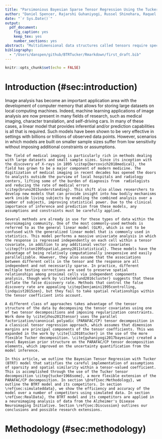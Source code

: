 ```yaml
---
title: "Parsimonious Bayesian Sparse Tensor Regression Using the Tucker Tensor Decomposition"
author: "Daniel Spencer, Rajarshi Guhaniyogi, Russel Shinohara, Raquel Prado"
date: "`r Sys.Date()`"
output: 
  pdf_document:
    fig_caption: yes
    keep_tex: yes
    number_sections: yes
abstract: "Multidimensional data structures called tensors require special treatment in a modeling setting due to their potentially large structures. In many cases, these structures produce models with inherent sparsity, requiring the use of regularization methods to properly characterize an association between a covariate and a response. In this paper, we propose a Bayesian method to parsimoniously model a scalar response with a tensor-valued covariate using the Tucker tensor decomposition. This method retains the spatial relationship within a tensor-valued covariate, while reducing the number of parameters varying within the model. Simulated data is analyzed to demonstrate model effectiveness, with comparisons made to both classical and Bayesian methods. A neuroimaging analysis using data from the Alzheimer's Data Neuroimaging Initiative is also included."
bibliography: 
  - "/Users/danspen/github/BTRTucker/Rmarkdown/first_draft.bib"
---
```


```r
knitr::opts_chunk$set(echo = FALSE)
```

# Introduction (\#sec:introduction)

Image analysis has become an important application area with the development of computer memory that allows for storing large datasets on local computing machines. Indeed, machine learning applications of image analysis are now present in many fields of research, such as medical imaging, character translation, and self-driving cars. In many of these cases, a linear model that provides inferential and/or prediction capabilities is all that is required. Such models have been shown to be very effective in settings with billions or trillions of observed data points. However, scenarios in which models are built on smaller sample sizes suffer from low sensitivity without imposing additional constraints or assumptions.
	
	The field of medical imaging is particularly rich in methods dealing with large datasets and small sample sizes. Since its inception with the discovery of X-rays in 1895 \citep{bercovich2018medical}, the field has grown to be a major component of modern medicine. The digitization of medical imaging in recent decades has opened the doors to analysts outside the purview of local hospitals and radiology centers, lifting some of the burden of diagnosis from  radiologists and reducing the rate of medical errors \citep{bruno2015understanding}. This shift also allows researchers to develop new models that can provide insight into how bodily mechanisms work inside living subjects by enabling the combined analysis over a number of subjects, improving statistical power. Due to the clinical importance of inference and prediction from these models, any assumptions and constraints must be carefully applied. 
	
	Several methods are already in use for these types of data within the neuroimaging community. One of the most commonly-used methods is referred to as the general linear model (GLM), which is not to be confused with the generalized linear model that is commonly used in statistics. This model performs a massive univariate analysis in which the response is regressed independently on each cell within a tensor covariate, in addition to any additional vector covariates \citep{friston1995spatial,penny2011statistical}. These models have the advantage of being relatively computationally inexpensive and easily parallelizable. However, they also assume that the associations between different cells in the tensor and the response are all independent and not necessarily sparse. In practice, different multiple testing corrections are used to preserve spatial relationships among proximal cells via independent components analysis, though work by \cite{eklund2016cluster} suggests that these inflate the false discovery rate. Methods that control the false discovery rate are appealing \citep{benjamini1995controlling, lindquist2015zen}, but they fail to take spatial relationships within the tensor coefficient into account.
	
	A different class of approaches takes advantage of the tensor structure of the data by decomposing the tensor covariates using one of two tensor decompositions and imposing regularization constraints. Work done by \cite{zhou2013tensor} uses the parallel factorization/canonical polyadic (PARAFAC/CP) tensor decomposition in a classical tensor regression approach, which assumes that dimension margins are principal components of the tensor coefficients. This was expanded in the work by \cite{li2018tucker} in the use of the more flexible Tucker decomposition. \cite{guhaniyogi2017bayesian} created a novel Bayesian prior structure on the PARAFAC/CP tensor decomposition elements, which improved on the uncertainty quantification from the model inference.
	
	In this article, we outline the Bayesian Tensor Regression with Tucker (BTRT) model that satisfies the careful implementation of assumptions of sparsity and spatial similarity within a tensor-valued coefficient. This is accomplished through the use of the Tucker tensor decomposition \citep{tucker1966some}, a more flexible extension of the PARAFAC/CP decomposition. In section \@ref{sec:Methodology}, we outline the BTRT model and its competitors. In section \ref{sec:simulateddata}, we show the efficiency and accuracy of the model over a number of competitors using simulated data. In section \ref{sec:RealData}, the BTRT model and its competitors are applied in a neuroimaging analysis of data from the Alzheimer's Disease Neuroimaging Initiative. Section \ref{sec:Discussion} outlines our conclusions and possible research extensions.
	
# Methodology (\#sec:methodology)
